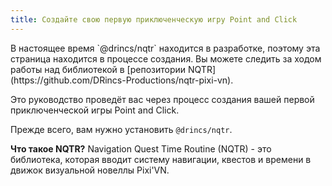 ```yaml
---
title: Создайте свою первую приключенческую игру Point and Click
---
```


<Callout title="This page is under construction" type="warn">
В настоящее время `@drincs/nqtr` находится в разработке, поэтому эта страница находится в процессе создания. Вы можете следить за ходом работы над библиотекой в [репозитории NQTR] (https://github.com/DRincs-Productions/nqtr-pixi-vn).
</Callout>

Это руководство проведёт вас через процесс создания вашей первой приключенческой игры Point and Click.

Прежде всего, вам нужно установить `@drincs/nqtr`.

**Что такое NQTR?** Navigation Quest Time Routine (NQTR) - это библиотека, которая вводит систему навигации, квестов и времени в движок визуальной новеллы Pixi'VN.
